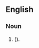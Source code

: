 {{also|Achilles heels}}

==English==

===Noun===
{{head|en|noun plural form|head=[[Achilles]]' [[heel]]s}}

# {{plural of|Achilles' heel|lang=en|nodot=1}} ({{alternative spelling of|Achilles heels|lang=en|nocap=1|nodot=1}}).